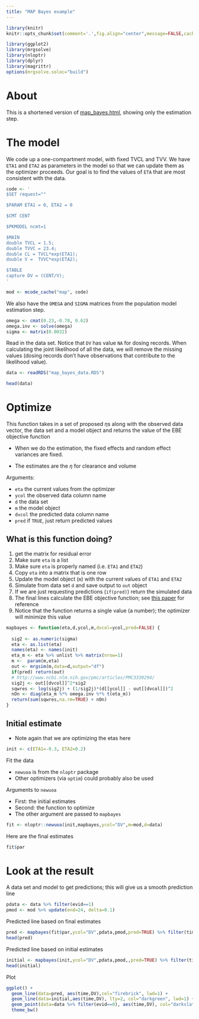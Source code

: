 ```yaml
---
title: "MAP Bayes example"
---
```


```r
library(knitr)
knitr::opts_chunk$set(comment='.',fig.align="center",message=FALSE,cache=TRUE, autodep=TRUE)
```

```r
library(ggplot2)
library(mrgsolve)
library(nloptr)
library(dplyr)
library(magrittr)
options(mrgsolve.soloc="build")
```


# About

This is a shortened version of [map_bayes.html](map_bayes.html), showing only 
the estimation step.


# The model

We code up a one-compartment model, with fixed TVCL and TVV.  We have `ETA1`
and `ETA2` as parameters in the model so that we can update them as the optimizer
proceeds.  Our goal is to find the values of `ETA` that are most consistent with 
the data.


```r
code <- '
$SET request=""

$PARAM ETA1 = 0, ETA2 = 0

$CMT CENT

$PKMODEL ncmt=1

$MAIN
double TVCL = 1.5;
double TVVC = 23.4;
double CL = TVCL*exp(ETA1);
double V =  TVVC*exp(ETA2);

$TABLE 
capture DV = (CENT/V);
'

mod <- mcode_cache("map", code)
```

We also have the `OMEGA` and `SIGMA` matrices from the population model estimation
step. 

```r
omega <- cmat(0.23,-0.78, 0.62)
omega.inv <- solve(omega)
sigma <- matrix(0.0032)
```


Read in the data set.  Notice that `DV` has value `NA` for dosing records.  When
calculating the joint likelihood of all the data, we will remove the missing 
values (dosing records don't have observations that contribute to the likelihood
value).

```r
data <- readRDS("map_bayes_data.RDS")

head(data)
```


# Optimize

This function takes in a set of proposed $\eta$s along with 
the observed data vector, the data set and a model object and returns
the value of the EBE objective function

* When we do the estimation, the fixed effects and random effect
variances are fixed.  

* The estimates are the $\eta$ for clearance and volume

Arguments: 

* `eta` the current values from the optimizer
* `ycol` the observed data column name
* `d` the data set
* `m` the model object
* `dvcol` the predicted data column name
* `pred` if `TRUE`, just return predicted values


## What is this function doing?

1. get the matrix for residual error
1. Make sure `eta` is a list
1. Make sure `eta` is properly named (i.e. `ETA1` and `ETA2`)
1. Copy `eta` into a matrix that is one row
1. Update the model object (`m`) with the current values of `ETA1` and `ETA2`
1. Simulate from data set `d` and save output to `out` object
1. If we are just requesting predictions (`if(pred)`) return the simulated data
1. The final lines calculate the EBE objective function; see [this paper](http://www.ncbi.nlm.nih.gov/pmc/articles/PMC3339294/) for reference
1. Notice that the function returns a single value (a number); the optimizer
will minimize this value

```r
mapbayes <- function(eta,d,ycol,m,dvcol=ycol,pred=FALSE) {
    
  sig2 <- as.numeric(sigma)
  eta <- as.list(eta)
  names(eta) <- names(init)
  eta_m <- eta %>% unlist %>% matrix(nrow=1)
  m <-  param(m,eta)
  out <- mrgsim(m,data=d,output="df")
  if(pred) return(out)
  # http://www.ncbi.nlm.nih.gov/pmc/articles/PMC3339294/
  sig2j <- out[[dvcol]]^2*sig2
  sqwres <- log(sig2j) + (1/sig2j)*(d[[ycol]] - out[[dvcol]])^2
  nOn <- diag(eta_m %*% omega.inv %*% t(eta_m))
  return(sum(sqwres,na.rm=TRUE) + nOn)
}
```


## Initial estimate

* Note again that we are optimizing the etas here

```r
init <- c(ETA1=-0.3, ETA2=0.2)
```

Fit the data

* `newuoa` is from the `nloptr` package
* Other optimizers (via `optim`) could probably also be used

Arguments to `newuoa`

* First: the initial estimates
* Second: the function to optimize
* The other argument are passed to `mapbayes`

```r
fit <- nloptr::newuoa(init,mapbayes,ycol="DV",m=mod,d=data)
```


Here are the final estimates
```r
fit$par
```


# Look at the result

A data set and model to get predictions; this will 
give us a smooth prediction line

```r
pdata <- data %>% filter(evid==1)
pmod <- mod %>% update(end=24, delta=0.1) 
```

Predicted line based on final estimates
```r
pred <- mapbayes(fit$par,ycol="DV",pdata,pmod,pred=TRUE) %>% filter(time > 0)
head(pred)
```

Predicted line based on initial estimates
```r
initial <- mapbayes(init,ycol="DV",pdata,pmod,,pred=TRUE) %>% filter(time > 0)
head(initial)

```


Plot
```r
ggplot() + 
  geom_line(data=pred, aes(time,DV),col="firebrick", lwd=1) + 
  geom_line(data=initial,aes(time,DV), lty=2, col="darkgreen", lwd=1) + 
  geom_point(data=data %>% filter(evid==0), aes(time,DV), col="darkslateblue",size=3) + 
  theme_bw()
```
